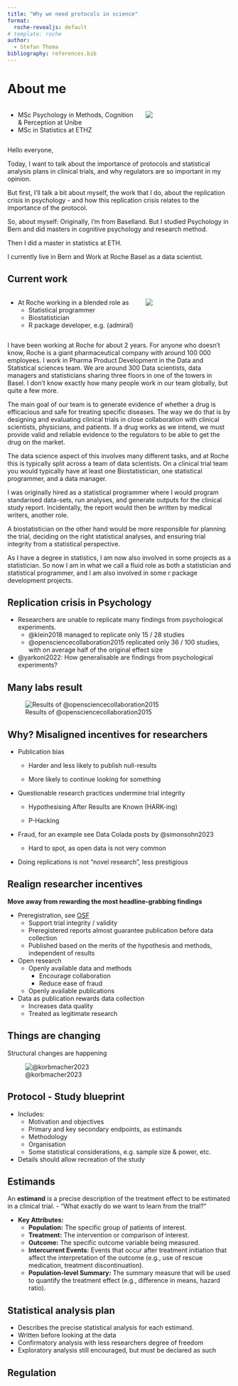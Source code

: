 ```yaml
---
title: "Why we need protocols in science"
format: 
  roche-revealjs: default
# template: roche
author: 
  - Stefan Thoma
bibliography: references.bib
---
```


# About me

::: columns
::: {.column width="60%"}
-   MSc Psychology in Methods, Cognition & Perception at Unibe
-   MSc in Statistics at ETHZ
:::

::: {.column width="40%"}
![](media/useR_Presentation.JPG)
:::
:::

::: notes

Hello everyone, 

Today, I want to talk about the importance of protocols and statistical analysis plans in clinical trials, and why regulators are so important in my opinion. 

But first, I'll talk a bit about myself, the work that I do, about the replication crisis in psychology - and how this replication crisis relates to the importance of the protocol. 

So, about myself: Originally, I'm from Baselland. But I studied Psychology in Bern and did masters in cognitive psychology and research method. 

Then I did a master in statistics at ETH. 

I currently live in Bern and Work at Roche Basel as a data scientist.

:::

## Current work

::: columns
::: {.column width="60%"}
-   At Roche working in a blended role as
    -   Statistical programmer
    -   Biostatistician
    -   R package developer, e.g. {admiral}
:::

::: {.column width="40%"}
![](media/Roche_Tower.jpg)
:::
:::

::: notes
I have been working at Roche for about 2 years. 
For anyone who doesn't know, Roche is a giant pharmaceutical company with around 100 000 employees. 
I work in Pharma Product Development in the Data and Statistical sciences team. 
We are around 300 Data scientists, data managers and statisticians sharing three floors in one of the towers in Basel. 
I don't know exactly how many people work in our team globally, but quite a few more.

The main goal of our team is to generate evidence of whether a drug is efficacious and safe for treating specific diseases. 
The way we do that is by designing and evaluating clinical trials in close collaboration with clinical scientists, physicians, and patients. 
If a drug works as we intend, we must provide valid and reliable evidence to the regulators to be able to get the drug on the market.

The data science aspect of this involves many different tasks, and at Roche this is typically split across a team of data scientists. 
On a clinical trial team you would typically have at least one Biostatistician, one statistical programmer, and a data manager.

I was originally hired as a statistical programmer where I would program standarised data-sets, run analyses, and generate outputs for the clinical study report. 
Incidentally, the report would then be written by medical writers, another role. 

A biostatistician on the other hand would be more responsible for planning the trial, deciding on the right statistical analyses, and ensuring trial integrity from a statistical perspective. 

As I have a degree in statistics, I am now also involved in some projects as a statistician. 
So now I am in what we call a fluid role as both a statistician and statistical programmer, and I am also involved in some r package development projects.

:::

## Replication crisis in Psychology

-   Researchers are unable to replicate many findings from psychological experiments.
    -   @klein2018 managed to replicate only 15 / 28 studies
    -   @opensciencecollaboration2015 replicated only 36 / 100 studies, with on average half of the original effect size
-   @yarkoni2022: How generalisable are findings from psychological experiments?

## Many labs result

![Results of @opensciencecollaboration2015](images/349_aac4716_fa.jpeg)

## Why? Misaligned incentives for researchers {.smaller}

-   Publication bias

    -   Harder and less likely to publish null-results

    -   More likely to continue looking for something

-   Questionable research practices undermine trial integrity

    -   Hypothesising After Results are Known (HARK-ing)

    -   P-Hacking

-   Fraud, for an example see Data Colada posts by @simonsohn2023

    -   Hard to spot, as open data is not very common

-   Doing replications is not "novel research", less prestigious

## Realign researcher incentives

**Move away from rewarding the most headline-grabbing findings**

-   Preregistration, see [OSF](https://osf.io/)
    -   Support trial integrity / validity
    -   Preregistered reports almost guarantee publication before data collection
    -   Published based on the merits of the hypothesis and methods, independent of results
-   Open research
    -   Openly available data and methods
        -   Encourage collaboration
        -   Reduce ease of fraud
    -   Openly available publications
-   Data as publication rewards data collection
    -   Increases data quality
    -   Treated as legitimate research

## Things are changing

Structural changes are happening

![@korbmacher2023](images/44271_2023_3_Fig1_HTML.webp)



<!-- | Many psychological effects experiments have failed \| -->
<!-- | maybe talk about baserate problem. e.g. if you have 1000 hypothesis and they have 10% chance of being true, then you would find 80 studies to be truly positive (80% power), but would 900 \* alpha% = 45 be falsely true out of 100 studies @klein2018 \| -->
<!-- | \## Ways to fix this \| -->
<!-- | - Preregistration, see OSF - Set different incentives, Publish based on the merits of the methods and the interesting research question, not on the results - Journals should publish \| -->

## Protocol - Study blueprint

- Includes:
  - Motivation and objectives
  - Primary and key secondary endpoints, as estimands
  - Methodology
  - Organisation
  - Some statistical considerations, e.g. sample size & power, etc. 

- Details should allow recreation of the study

## Estimands

An **estimand** is a precise description of the treatment effect to be estimated in a clinical trial. 
- "What exactly do we want to learn from the trial?"

- **Key Attributes:**
  - **Population:** The specific group of patients of interest.
  - **Treatment:** The intervention or comparison of interest.
  - **Outcome:** The specific outcome variable being measured.
  - **Intercurrent Events:** Events that occur after treatment initiation that affect the interpretation of the outcome (e.g., use of rescue medication, treatment discontinuation).
  - **Population-level Summary:** The summary measure that will be used to quantify the treatment effect (e.g., difference in means, hazard ratio).

::: notes



:::

## Statistical analysis plan

- Describes the precise statistical analysis for each estimand. 
- Written before looking at the data
- Confirmatory analysis with less researchers degree of freedom
- Exploratory analysis still encouraged, but must be declared as such


## Regulation




